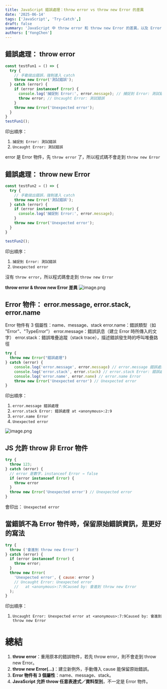 ```yaml
---
title: JavaScript 錯誤處理：throw error vs throw new Error 的差異
date: '2025-06-14'
tags: ['JavaScript', 'Try-Catch',]  
draft: false
summary: 'JavaScript 中 throw error 和 throw new Error 的差異，以及 Error 物件的重要屬性'
authors: ['YongChen']
---
```


## 錯誤處理： throw error
```js
const testFun1 = () => {
  try {
    // 手動拋出錯誤，強制進入 catch
    throw new Error('測試錯誤');
  } catch (error) {
    if (error instanceof Error) {
      console.log('捕捉到 Error:', error.message); // 捕捉到 Error: 測試錯誤
      throw error; // Uncaught Error: 測試錯誤
    }
    throw new Error('Unexpected error');
  }
}
testFun1();
```

印出順序：
1. `捕捉到 Error: 測試錯誤`
2. `Uncaught Error: 測試錯誤`

error 是 Error 物件，先 `throw error` 了，所以程式碼不會走到 `throw new Error`

## 錯誤處理： throw new Error

```js
const testFun2 = () => {
  try {
    // 手動拋出錯誤，強制進入 catch
    throw new Error('測試錯誤');
  } catch (error) {
    if (error instanceof Error) {
      console.log('捕捉到 Error:', error.message);
    }
    throw new Error('Unexpected error');
  }
}

testFun2();
```

印出順序：
1. `捕捉到 Error: 測試錯誤`
2. `Unexpected error`

沒有 `throw error`，所以程式碼會走到 `throw new Error`

**throw error & throw new Error 差異**
![image.png](/static/images/2025/06/14/try-catch-error-func1-func2.png)

## Error 物件： error.message, error.stack, error.name
Error 物件有 3 個屬性：name、message、stack
error.name：錯誤類型（如 "Error"、"TypeError"）
error.message：錯誤訊息（建立 Error 時所傳入的文字）
error.stack：錯誤堆疊追蹤（stack trace），描述錯誤發生時的呼叫堆疊路徑

```js
try {
  throw new Error("錯誤處理")
} catch (error) {
    console.log('error.message', error.message) // error.message 錯誤處理
    console.log('error.stack', error.stack) // error.stack Error: 錯誤處理 at <anonymous>:2:9
    console.log('error.name', error.name) // error.name Error
    throw new Error('Unexpected error') // Unexpected error
}
```

印出順序：
1. `error.message 錯誤處理`
2. `error.stack Error: 錯誤處理 at <anonymous>:2:9`
3. `error.name Error`
4. `Unexpected error`

![image.png](/static/images/2025/06/14/try-catch-error-message-stack-name.png)


## JS 允許 throw 非 Error 物件
```js
try {
  throw 123;
} catch (error) {
  // error 是數字，instanceof Error → false
  if (error instanceof Error) {
    throw error
  }
  throw new Error('Unexpected error') // Unexpected error
}
```

會印出：
`Unexpected error`

## 當錯誤不為 Error 物件時，保留原始錯誤資訊，是更好的寫法

```js
try {
  throw ('會進到 throw new Error')
} catch (error) {
  if (error instanceof Error) {
    throw error;
  }
  throw new Error(
    'Unexpected error', { cause: error }
    // Uncaught Error: Unexpected error
    //   at <anonymous>:7:9Caused by: 會進到 throw new Error
  );
}
```

印出順序：
1. `Uncaught Error: Unexpected error at <anonymous>:7:9Caused by: 會進到 throw new Error`


# 總結
1. **throw error**：重用原本的錯誤物件，若先 throw error，則不會走到 throw new Error。
2. **throw new Error(...)**：建立新例外，手動傳入 cause 能保留原始錯誤。
3. **Error 物件有 3 個屬性**：name、message、stack。
4. **JavaScript 允許 throw 任意表達式／資料型別**，不一定是 Error 物件。
